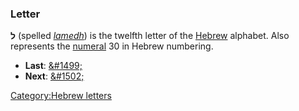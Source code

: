 ===Letter===
'''&#1500;''' (spelled ''[[lamedh]]'') is the twelfth letter of the [[Hebrew]] alphabet.
Also represents the [[numeral]] 30 in Hebrew numbering.

* '''Last''': [[&#1499;]]
* '''Next''': [[&#1502;]]

[[Category:Hebrew letters]]